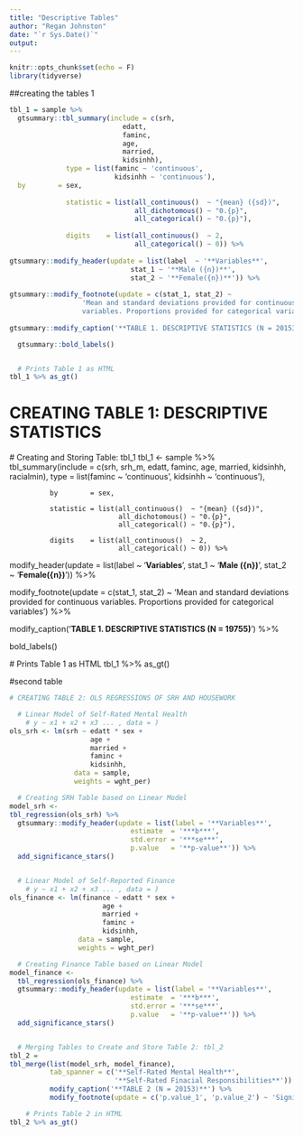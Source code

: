 ```yaml
---
title: "Descriptive Tables"
author: "Regan Johnston"
date: "`r Sys.Date()`"
output:
---
```


```r
knitr::opts_chunk$set(echo = F)
library(tidyverse)
```

##creating the tables 1
```r
tbl_1 = sample %>% 
  gtsummary::tbl_summary(include = c(srh, 
                            edatt, 
                            faminc, 
                            age, 
                            married, 
                            kidsinhh),
              type = list(faminc ~ 'continuous',
                          kidsinhh ~ 'continuous'),
  by        = sex,
              
              statistic = list(all_continuous()  ~ "{mean} ({sd})",
                               all_dichotomous() ~ "0.{p}",
                               all_categorical() ~ "0.{p}"),
              
              digits    = list(all_continuous()  ~ 2,
                               all_categorical() ~ 0)) %>% 
  
gtsummary::modify_header(update = list(label  ~ '**Variables**',
                              stat_1 ~ '**Male ({n})**', 
                              stat_2 ~ '**Female({n})**')) %>% 
  
gtsummary::modify_footnote(update = c(stat_1, stat_2) ~ 
                  'Mean and standard deviations provided for continuous 
                  variables. Proportions provided for categorical variables') %>% 
  
gtsummary::modify_caption('**TABLE 1. DESCRIPTIVE STATISTICS (N = 20153)**') %>%

  gtsummary::bold_labels()


  # Prints Table 1 as HTML
tbl_1 %>% as_gt()

```

# CREATING TABLE 1: DESCRIPTIVE STATISTICS

  # Creating and Storing Table: tbl_1
tbl_1 <- sample %>% 
  tbl_summary(include   = c(srh, 
                            srh_m, 
                            edatt, 
                            faminc, 
                            age, 
                            married, 
                            kidsinhh, 
                            racialmin),
              type = list(faminc   ~ 'continuous',
                          kidsinhh ~ 'continuous'),
              
              by        = sex,
              
              statistic = list(all_continuous()  ~ "{mean} ({sd})",
                               all_dichotomous() ~ "0.{p}",
                               all_categorical() ~ "0.{p}"),
              
              digits    = list(all_continuous()  ~ 2,
                               all_categorical() ~ 0)) %>% 
  
  modify_header(update = list(label  ~ '**Variables**',
                              stat_1 ~ '**Male ({n})**', 
                              stat_2 ~ '**Female({n})**')) %>% 
  
  modify_footnote(update = c(stat_1, stat_2) ~ 
                  'Mean and standard deviations provided for continuous 
                  variables. Proportions provided for categorical variables') %>% 
  
  modify_caption('**TABLE 1. DESCRIPTIVE STATISTICS (N = 19755)**') %>% 
  
  bold_labels()


  # Prints Table 1 as HTML
tbl_1 %>% as_gt()




#second table
```r

# CREATING TABLE 2: OLS REGRESSIONS OF SRH AND HOUSEWORK

  # Linear Model of Self-Rated Mental Health
    # y ~ x1 + x2 + x3 ... , data = )
ols_srh <- lm(srh ~ edatt * sex + 
                    age +
                    married +         
                    faminc +        
                    kidsinhh,       
                data = sample,
                weights = wght_per)

  # Creating SRH Table based on Linear Model
model_srh <- 
tbl_regression(ols_srh) %>% 
  gtsummary::modify_header(update = list(label = '**Variables**',
                              estimate  = '***b***',
                              std.error = '***se***',
                              p.value   = '**p-value**')) %>% 
  add_significance_stars()


  # Linear Model of Self-Reported Finance
    # y ~ x1 + x2 + x3 ... , data = )
ols_finance <- lm(finance ~ edatt * sex + 
                       age +
                       married +         
                       faminc +        
                       kidsinhh,      
                 data = sample,
                 weights = wght_per)

  # Creating Finance Table based on Linear Model
model_finance <- 
  tbl_regression(ols_finance) %>% 
  gtsummary::modify_header(update = list(label = '**Variables**',
                              estimate  = '***b***',
                              std.error = '***se***',
                              p.value   = '**p-value**')) %>% 
  add_significance_stars()


  # Merging Tables to Create and Store Table 2: tbl_2
tbl_2 =
tbl_merge(list(model_srh, model_finance),
          tab_spanner = c('**Self-Rated Mental Health**', 
                          '**Self-Rated Finacial Responsibilities**')) %>% 
          modify_caption('**TABLE 2 (N = 20153)**') %>% 
          modify_footnote(update = c('p.value_1', 'p.value_2') ~ 'Significant p-values in bold.')

    # Prints Table 2 in HTML
tbl_2 %>% as_gt()
  
```
